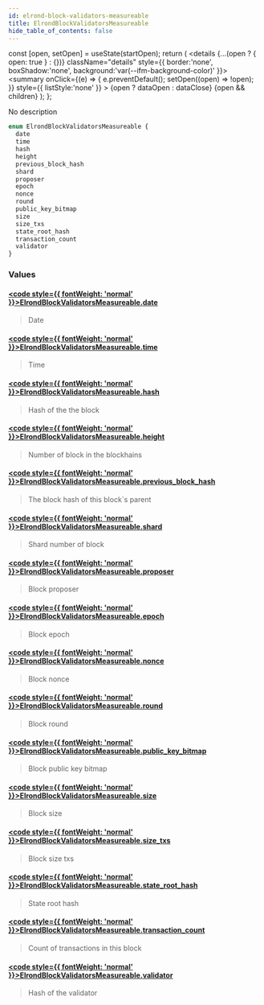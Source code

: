 ```yaml
---
id: elrond-block-validators-measureable
title: ElrondBlockValidatorsMeasureable
hide_table_of_contents: false
---
```







  const [open, setOpen] = useState(startOpen);
  return (
    <details {...(open ? { open: true } : {})} className="details" style={{ border:'none', boxShadow:'none', background:'var(--ifm-background-color)' }}>
      <summary
        onClick={(e) => {
          e.preventDefault();
          setOpen((open) => !open);
        }}
        style={{ listStyle:'none' }}
      >
      {open ? dataOpen : dataClose}
      </summary>
      {open && children}
    </details>
  );
};








No description


```graphql
enum ElrondBlockValidatorsMeasureable {
  date
  time
  hash
  height
  previous_block_hash
  shard
  proposer
  epoch
  nonce
  round
  public_key_bitmap
  size
  size_txs
  state_root_hash
  transaction_count
  validator
}
```




### Values

#### [<code style={{ fontWeight: 'normal' }}>ElrondBlockValidatorsMeasureable.<b>date</b></code>](#)  
> 
> 
> Date
> 

#### [<code style={{ fontWeight: 'normal' }}>ElrondBlockValidatorsMeasureable.<b>time</b></code>](#)  
> 
> 
> Time
> 

#### [<code style={{ fontWeight: 'normal' }}>ElrondBlockValidatorsMeasureable.<b>hash</b></code>](#)  
> 
> 
> Hash of the the block
> 

#### [<code style={{ fontWeight: 'normal' }}>ElrondBlockValidatorsMeasureable.<b>height</b></code>](#)  
> 
> 
> Number of block in the blockhains
> 

#### [<code style={{ fontWeight: 'normal' }}>ElrondBlockValidatorsMeasureable.<b>previous_block_hash</b></code>](#)  
> 
> 
> The block hash of this block`s parent
> 

#### [<code style={{ fontWeight: 'normal' }}>ElrondBlockValidatorsMeasureable.<b>shard</b></code>](#)  
> 
> 
> Shard number of block
> 

#### [<code style={{ fontWeight: 'normal' }}>ElrondBlockValidatorsMeasureable.<b>proposer</b></code>](#)  
> 
> 
> Block proposer
> 

#### [<code style={{ fontWeight: 'normal' }}>ElrondBlockValidatorsMeasureable.<b>epoch</b></code>](#)  
> 
> 
> Block epoch
> 

#### [<code style={{ fontWeight: 'normal' }}>ElrondBlockValidatorsMeasureable.<b>nonce</b></code>](#)  
> 
> 
> Block nonce
> 

#### [<code style={{ fontWeight: 'normal' }}>ElrondBlockValidatorsMeasureable.<b>round</b></code>](#)  
> 
> 
> Block round
> 

#### [<code style={{ fontWeight: 'normal' }}>ElrondBlockValidatorsMeasureable.<b>public_key_bitmap</b></code>](#)  
> 
> 
> Block public key bitmap
> 

#### [<code style={{ fontWeight: 'normal' }}>ElrondBlockValidatorsMeasureable.<b>size</b></code>](#)  
> 
> 
> Block size
> 

#### [<code style={{ fontWeight: 'normal' }}>ElrondBlockValidatorsMeasureable.<b>size_txs</b></code>](#)  
> 
> 
> Block size txs
> 

#### [<code style={{ fontWeight: 'normal' }}>ElrondBlockValidatorsMeasureable.<b>state_root_hash</b></code>](#)  
> 
> 
> State root hash
> 

#### [<code style={{ fontWeight: 'normal' }}>ElrondBlockValidatorsMeasureable.<b>transaction_count</b></code>](#)  
> 
> 
> Count of transactions in this block
> 

#### [<code style={{ fontWeight: 'normal' }}>ElrondBlockValidatorsMeasureable.<b>validator</b></code>](#)  
> 
> 
> Hash of the validator
> 



